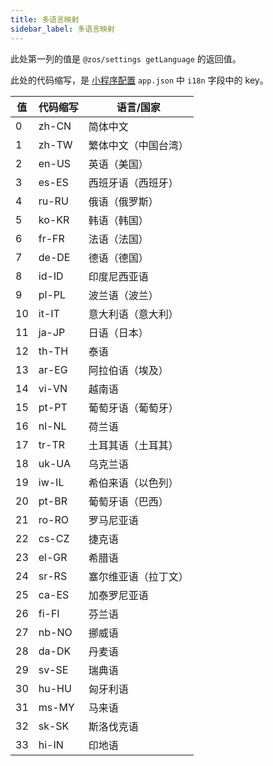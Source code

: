 ```yaml
---
title: 多语言映射
sidebar_label: 多语言映射
---
```


此处第一列的值是 `@zos/settings getLanguage` 的返回值。

此处的代码缩写，是 [小程序配置](../app-json.mdx) `app.json` 中 `i18n` 字段中的 key。

| 值  | 代码缩写 | 语言/国家            |
| --- | -------- | -------------------- |
| 0   | zh-CN    | 简体中文             |
| 1   | zh-TW    | 繁体中文（中国台湾） |
| 2   | en-US    | 英语（美国）         |
| 3   | es-ES    | 西班牙语（西班牙）   |
| 4   | ru-RU    | 俄语（俄罗斯）       |
| 5   | ko-KR    | 韩语（韩国）         |
| 6   | fr-FR    | 法语（法国）         |
| 7   | de-DE    | 德语（德国）         |
| 8   | id-ID    | 印度尼西亚语         |
| 9   | pl-PL    | 波兰语（波兰）       |
| 10  | it-IT    | 意大利语（意大利）   |
| 11  | ja-JP    | 日语（日本）         |
| 12  | th-TH    | 泰语                 |
| 13  | ar-EG    | 阿拉伯语（埃及）     |
| 14  | vi-VN    | 越南语               |
| 15  | pt-PT    | 葡萄牙语（葡萄牙）   |
| 16  | nl-NL    | 荷兰语               |
| 17  | tr-TR    | 土耳其语（土耳其）   |
| 18  | uk-UA    | 乌克兰语             |
| 19  | iw-IL    | 希伯来语（以色列）   |
| 20  | pt-BR    | 葡萄牙语（巴西）     |
| 21  | ro-RO    | 罗马尼亚语           |
| 22  | cs-CZ    | 捷克语               |
| 23  | el-GR    | 希腊语               |
| 24  | sr-RS    | 塞尔维亚语（拉丁文） |
| 25  | ca-ES    | 加泰罗尼亚语         |
| 26  | fi-FI    | 芬兰语               |
| 27  | nb-NO    | 挪威语               |
| 28  | da-DK    | 丹麦语               |
| 29  | sv-SE    | 瑞典语               |
| 30  | hu-HU    | 匈牙利语             |
| 31  | ms-MY    | 马来语               |
| 32  | sk-SK    | 斯洛伐克语           |
| 33  | hi-IN    | 印地语               |
